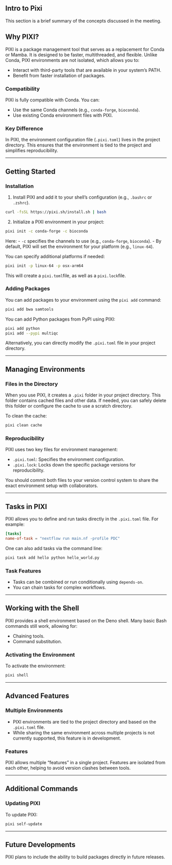 ## Intro to Pixi

This section is a brief summary of the concepts discussed in the meeting. 

## Why PIXI?

PIXI is a package management tool that serves as a replacement for Conda or Mamba. It is designed to be faster, multithreaded, and flexible. Unlike Conda, PIXI environments are not isolated, which allows you to:

- Interact with third-party tools that are available in your system's PATH.
- Benefit from faster installation of packages.

### Compatibility

PIXI is fully compatible with Conda. You can:

- Use the same Conda channels (e.g., `conda-forge`, `bioconda`).
- Use existing Conda environment files with PIXI.

### Key Difference

In PIXI, the environment configuration file (`.pixi.toml`) lives in the project directory. This ensures that the environment is tied to the project and simplifies reproducibility.

---

## Getting Started

### Installation

1. Install PIXI and add it to your shell's configuration (e.g., `.bashrc` or `.zshrc`).

```.bash
curl -fsSL https://pixi.sh/install.sh | bash
```

2. Initialize a PIXI environment in your project:

```.bash
pixi init -c conda-forge -c bioconda
```

Here:
- `-c` specifies the channels to use (e.g., `conda-forge`, `bioconda`).
- By default, PIXI will set the environment for your platform (e.g., `linux-64`).

You can specify additional platforms if needed:

```.bash
pixi init -p linux-64 -p osx-arm64
```

This will create a `pixi.toml`file, as well as a `pixi.lock`file. 

### Adding Packages

You can add packages to your environment using the `pixi add` command:

```.bash
pixi add bwa samtools
```

You can add Python packages from PyPI using PIXI:

```.bash
pixi add python
pixi add --pypi multiqc
```

Alternatively, you can directly modify the `.pixi.toml` file in your project directory.

---

## Managing Environments

### Files in the Directory

When you use PIXI, it creates a `.pixi` folder in your project directory. This folder contains cached files and other data. If needed, you can safely delete this folder or configure the cache to use a scratch directory.

To clean the cache:

```.bash
pixi clean cache
```

### Reproducibility

PIXI uses two key files for environment management:

- `.pixi.toml`: Specifies the environment configuration.
- `.pixi.lock`: Locks down the specific package versions for reproducibility.

You should commit both files to your version control system to share the exact environment setup with collaborators.

---

## Tasks in PIXI

PIXI allows you to define and run tasks directly in the `.pixi.toml` file. For example:

```toml
[tasks]
name-of-task = "nextflow run main.nf -profile PDC"
```

One can also add tasks via the command line: 

```.bash
pixi task add hello python hello_world.py
```

### Task Features

- Tasks can be combined or run conditionally using `depends-on`.
- You can chain tasks for complex workflows.

---

## Working with the Shell

PIXI provides a shell environment based on the Deno shell. Many basic Bash commands still work, allowing for:

- Chaining tools.
- Command substitution.

### Activating the Environment

To activate the environment:

```.bash
pixi shell
```

---

## Advanced Features

### Multiple Environments

- PIXI environments are tied to the project directory and based on the `.pixi.toml` file.
- While sharing the same environment across multiple projects is not currently supported, this feature is in development.

### Features

PIXI allows multiple "features" in a single project. Features are isolated from each other, helping to avoid version clashes between tools.

---

## Additional Commands

### Updating PIXI

To update PIXI:

```.bash
pixi self-update
```


---

## Future Developments

PIXI plans to include the ability to build packages directly in future releases.
